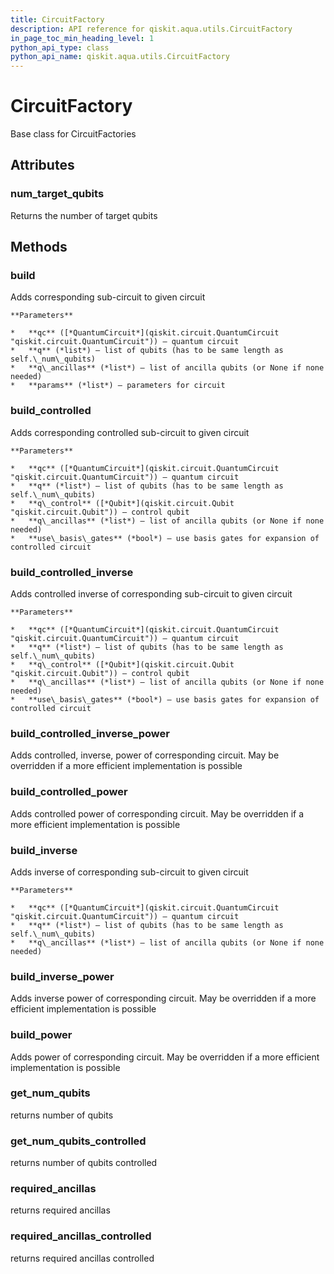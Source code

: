 ```yaml
---
title: CircuitFactory
description: API reference for qiskit.aqua.utils.CircuitFactory
in_page_toc_min_heading_level: 1
python_api_type: class
python_api_name: qiskit.aqua.utils.CircuitFactory
---
```


# CircuitFactory

<Class id="qiskit.aqua.utils.CircuitFactory" github="https://github.com/qiskit-community/qiskit-aqua/tree/stable/0.7/qiskit/aqua/utils/circuit_factory.py" signature="CircuitFactory(num_target_qubits)">
  Base class for CircuitFactories

  ## Attributes

  ### num\_target\_qubits

  <Attribute id="qiskit.aqua.utils.CircuitFactory.num_target_qubits" name="num_target_qubits">
    Returns the number of target qubits
  </Attribute>

  ## Methods

  ### build

  <Function id="qiskit.aqua.utils.CircuitFactory.build" name="build" signature="abstract CircuitFactory.build(qc, q, q_ancillas=None, params=None)">
    Adds corresponding sub-circuit to given circuit

    **Parameters**

    *   **qc** ([*QuantumCircuit*](qiskit.circuit.QuantumCircuit "qiskit.circuit.QuantumCircuit")) – quantum circuit
    *   **q** (*list*) – list of qubits (has to be same length as self.\_num\_qubits)
    *   **q\_ancillas** (*list*) – list of ancilla qubits (or None if none needed)
    *   **params** (*list*) – parameters for circuit
  </Function>

  ### build\_controlled

  <Function id="qiskit.aqua.utils.CircuitFactory.build_controlled" name="build_controlled" signature="CircuitFactory.build_controlled(qc, q, q_control, q_ancillas=None, use_basis_gates=True)">
    Adds corresponding controlled sub-circuit to given circuit

    **Parameters**

    *   **qc** ([*QuantumCircuit*](qiskit.circuit.QuantumCircuit "qiskit.circuit.QuantumCircuit")) – quantum circuit
    *   **q** (*list*) – list of qubits (has to be same length as self.\_num\_qubits)
    *   **q\_control** ([*Qubit*](qiskit.circuit.Qubit "qiskit.circuit.Qubit")) – control qubit
    *   **q\_ancillas** (*list*) – list of ancilla qubits (or None if none needed)
    *   **use\_basis\_gates** (*bool*) – use basis gates for expansion of controlled circuit
  </Function>

  ### build\_controlled\_inverse

  <Function id="qiskit.aqua.utils.CircuitFactory.build_controlled_inverse" name="build_controlled_inverse" signature="CircuitFactory.build_controlled_inverse(qc, q, q_control, q_ancillas=None, use_basis_gates=True)">
    Adds controlled inverse of corresponding sub-circuit to given circuit

    **Parameters**

    *   **qc** ([*QuantumCircuit*](qiskit.circuit.QuantumCircuit "qiskit.circuit.QuantumCircuit")) – quantum circuit
    *   **q** (*list*) – list of qubits (has to be same length as self.\_num\_qubits)
    *   **q\_control** ([*Qubit*](qiskit.circuit.Qubit "qiskit.circuit.Qubit")) – control qubit
    *   **q\_ancillas** (*list*) – list of ancilla qubits (or None if none needed)
    *   **use\_basis\_gates** (*bool*) – use basis gates for expansion of controlled circuit
  </Function>

  ### build\_controlled\_inverse\_power

  <Function id="qiskit.aqua.utils.CircuitFactory.build_controlled_inverse_power" name="build_controlled_inverse_power" signature="CircuitFactory.build_controlled_inverse_power(qc, q, q_control, power, q_ancillas=None, use_basis_gates=True)">
    Adds controlled, inverse, power of corresponding circuit. May be overridden if a more efficient implementation is possible
  </Function>

  ### build\_controlled\_power

  <Function id="qiskit.aqua.utils.CircuitFactory.build_controlled_power" name="build_controlled_power" signature="CircuitFactory.build_controlled_power(qc, q, q_control, power, q_ancillas=None, use_basis_gates=True)">
    Adds controlled power of corresponding circuit. May be overridden if a more efficient implementation is possible
  </Function>

  ### build\_inverse

  <Function id="qiskit.aqua.utils.CircuitFactory.build_inverse" name="build_inverse" signature="CircuitFactory.build_inverse(qc, q, q_ancillas=None)">
    Adds inverse of corresponding sub-circuit to given circuit

    **Parameters**

    *   **qc** ([*QuantumCircuit*](qiskit.circuit.QuantumCircuit "qiskit.circuit.QuantumCircuit")) – quantum circuit
    *   **q** (*list*) – list of qubits (has to be same length as self.\_num\_qubits)
    *   **q\_ancillas** (*list*) – list of ancilla qubits (or None if none needed)
  </Function>

  ### build\_inverse\_power

  <Function id="qiskit.aqua.utils.CircuitFactory.build_inverse_power" name="build_inverse_power" signature="CircuitFactory.build_inverse_power(qc, q, power, q_ancillas=None)">
    Adds inverse power of corresponding circuit. May be overridden if a more efficient implementation is possible
  </Function>

  ### build\_power

  <Function id="qiskit.aqua.utils.CircuitFactory.build_power" name="build_power" signature="CircuitFactory.build_power(qc, q, power, q_ancillas=None)">
    Adds power of corresponding circuit. May be overridden if a more efficient implementation is possible
  </Function>

  ### get\_num\_qubits

  <Function id="qiskit.aqua.utils.CircuitFactory.get_num_qubits" name="get_num_qubits" signature="CircuitFactory.get_num_qubits()">
    returns number of qubits
  </Function>

  ### get\_num\_qubits\_controlled

  <Function id="qiskit.aqua.utils.CircuitFactory.get_num_qubits_controlled" name="get_num_qubits_controlled" signature="CircuitFactory.get_num_qubits_controlled()">
    returns number of qubits controlled
  </Function>

  ### required\_ancillas

  <Function id="qiskit.aqua.utils.CircuitFactory.required_ancillas" name="required_ancillas" signature="CircuitFactory.required_ancillas()">
    returns required ancillas
  </Function>

  ### required\_ancillas\_controlled

  <Function id="qiskit.aqua.utils.CircuitFactory.required_ancillas_controlled" name="required_ancillas_controlled" signature="CircuitFactory.required_ancillas_controlled()">
    returns required ancillas controlled
  </Function>
</Class>

